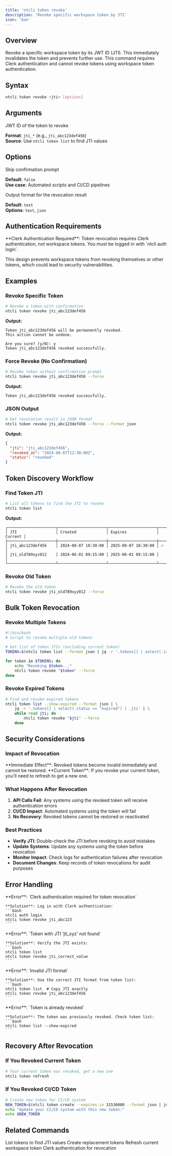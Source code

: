 ```yaml
---
title: 'ntcli token revoke'
description: 'Revoke specific workspace token by JTI'
icon: 'ban'
---
```


## Overview

Revoke a specific workspace token by its JWT ID (JTI). This immediately invalidates the token and prevents further use. This command requires Clerk authentication and cannot revoke tokens using workspace token authentication.

## Syntax

```bash
ntcli token revoke <jti> [options]
```

## Arguments

<ResponseField name="jti" type="string" required>
  JWT ID of the token to revoke
  
  **Format**: `jti_*` (e.g., `jti_abc123def456`)  
  **Source**: Use `ntcli token list` to find JTI values
</ResponseField>

## Options

<ResponseField name="--force" type="boolean">
  Skip confirmation prompt
  
  **Default**: `false`  
  **Use case**: Automated scripts and CI/CD pipelines
</ResponseField>

<ResponseField name="--format" type="string">
  Output format for the revocation result
  
  **Default**: `text`  
  **Options**: `text`, `json`
</ResponseField>

## Authentication Requirements

<Warning>
  **Clerk Authentication Required**: Token revocation requires Clerk authentication, not workspace tokens. You must be logged in with `ntcli auth login`.
</Warning>

This design prevents workspace tokens from revoking themselves or other tokens, which could lead to security vulnerabilities.

## Examples

### Revoke Specific Token

```bash
# Revoke a token with confirmation
ntcli token revoke jti_abc123def456
```

**Output:**
```
Token jti_abc123def456 will be permanently revoked.
This action cannot be undone.

Are you sure? (y/N): y
Token jti_abc123def456 revoked successfully.
```

### Force Revoke (No Confirmation)

```bash
# Revoke token without confirmation prompt
ntcli token revoke jti_abc123def456 --force
```

**Output:**
```
Token jti_abc123def456 revoked successfully.
```

### JSON Output

```bash
# Get revocation result in JSON format
ntcli token revoke jti_abc123def456 --force --format json
```

**Output:**
```json
{
  "jti": "jti_abc123def456",
  "revoked_at": "2024-08-07T12:30:00Z",
  "status": "revoked"
}
```

## Token Discovery Workflow

### Find Token JTI

```bash
# List all tokens to find the JTI to revoke
ntcli token list
```

**Output:**
```
┌─────────────────────┬─────────────────────┬─────────────────────┬─────────┐
│ JTI                 │ Created             │ Expires             │ Current │
├─────────────────────┼─────────────────────┼─────────────────────┼─────────┤
│ jti_abc123def456    │ 2024-08-07 10:30:00 │ 2025-08-07 10:30:00 │ ✓       │
│ jti_old789xyz012    │ 2024-06-01 09:15:00 │ 2025-06-01 09:15:00 │         │
└─────────────────────┴─────────────────────┴─────────────────────┴─────────┘
```

### Revoke Old Token

```bash
# Revoke the old token
ntcli token revoke jti_old789xyz012 --force
```

## Bulk Token Revocation

### Revoke Multiple Tokens

```bash
#!/bin/bash
# Script to revoke multiple old tokens

# Get list of token JTIs (excluding current token)
TOKENS=$(ntcli token list --format json | jq -r '.tokens[] | select(.is_current != true) | .jti')

for token in $TOKENS; do
    echo "Revoking $token..."
    ntcli token revoke "$token" --force
done
```

### Revoke Expired Tokens

```bash
# Find and revoke expired tokens
ntcli token list --show-expired --format json | \
    jq -r '.tokens[] | select(.status == "expired") | .jti' | \
    while read jti; do
        ntcli token revoke "$jti" --force
    done
```

## Security Considerations

### Impact of Revocation

<Warning>
  **Immediate Effect**: Revoked tokens become invalid immediately and cannot be restored.
</Warning>

<Info>
  **Current Token**: If you revoke your current token, you'll need to refresh to get a new one.
</Info>

### What Happens After Revocation

1. **API Calls Fail**: Any systems using the revoked token will receive authentication errors
2. **CI/CD Impact**: Automated systems using the token will fail
3. **No Recovery**: Revoked tokens cannot be restored or reactivated

### Best Practices

- **Verify JTI**: Double-check the JTI before revoking to avoid mistakes
- **Update Systems**: Update any systems using the token before revocation
- **Monitor Impact**: Check logs for authentication failures after revocation
- **Document Changes**: Keep records of token revocations for audit purposes

## Error Handling

<AccordionGroup>
  <Accordion title="Authentication Required">
    **Error**: `Clerk authentication required for token revocation`
    
    **Solution**: Log in with Clerk authentication:
    ```bash
    ntcli auth login
    ntcli token revoke jti_abc123
    ```
  </Accordion>
  
  <Accordion title="Token Not Found">
    **Error**: `Token with JTI 'jti_xyz' not found`
    
    **Solution**: Verify the JTI exists:
    ```bash
    ntcli token list
    ntcli token revoke jti_correct_value
    ```
  </Accordion>
  
  <Accordion title="Invalid JTI Format">
    **Error**: `Invalid JTI format`
    
    **Solution**: Use the correct JTI format from token list:
    ```bash
    ntcli token list  # Copy JTI exactly
    ntcli token revoke jti_abc123def456
    ```
  </Accordion>
  
  <Accordion title="Token Already Revoked">
    **Error**: `Token is already revoked`
    
    **Solution**: The token was previously revoked. Check token list:
    ```bash
    ntcli token list --show-expired
    ```
  </Accordion>
</AccordionGroup>

## Recovery After Revocation

### If You Revoked Current Token

```bash
# Your current token was revoked, get a new one
ntcli token refresh
```

### If You Revoked CI/CD Token

```bash
# Create new token for CI/CD system
NEW_TOKEN=$(ntcli token create --expires-in 31536000 --format json | jq -r '.token')
echo "Update your CI/CD system with this new token:"
echo $NEW_TOKEN
```

## Related Commands

<CardGroup cols={2}>
  <Card
    title="token list"
    icon="list"
    href="/commands/token/list"
  >
    List tokens to find JTI values
  </Card>
  <Card
    title="token create"
    icon="plus"
    href="/commands/token/create"
  >
    Create replacement tokens
  </Card>
  <Card
    title="token refresh"
    icon="arrows-rotate"
    href="/commands/token/refresh"
  >
    Refresh current workspace token
  </Card>
  <Card
    title="auth login"
    icon="right-to-bracket"
    href="/commands/auth/login"
  >
    Clerk authentication for revocation
  </Card>
</CardGroup>